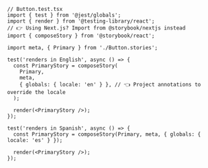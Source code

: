 ```tsx
// Button.test.tsx
import { test } from '@jest/globals';
import { render } from '@testing-library/react';
// 👉 Using Next.js? Import from @storybook/nextjs instead
import { composeStory } from '@storybook/react';

import meta, { Primary } from './Button.stories';

test('renders in English', async () => {
  const PrimaryStory = composeStory(
    Primary,
    meta,
    { globals: { locale: 'en' } }, // 👈 Project annotations to override the locale
  );

  render(<PrimaryStory />);
});

test('renders in Spanish', async () => {
  const PrimaryStory = composeStory(Primary, meta, { globals: { locale: 'es' } });

  render(<PrimaryStory />);
});
```
